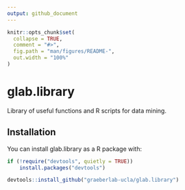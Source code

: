 ```yaml
---
output: github_document
---
```


<!-- README.md is generated from README.Rmd. Please edit that file -->

```r
knitr::opts_chunk$set(
  collapse = TRUE,
  comment = "#>",
  fig.path = "man/figures/README-",
  out.width = "100%"
)
```

# glab.library

<!-- badges: start -->
<!-- badges: end -->

Library of useful functions and R scripts for data mining.

## Installation

You can install glab.library as a R package with:

``` r
if (!require("devtools", quietly = TRUE))
    install.packages("devtools")

devtools::install_github("graeberlab-ucla/glab.library")
```

